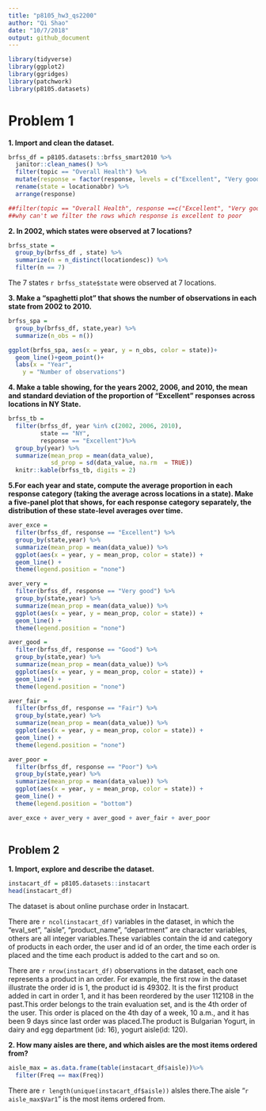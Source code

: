 ```yaml
---
title: "p8105_hw3_qs2200"
author: "Qi Shao"
date: "10/7/2018"
output: github_document
---
```


```r
library(tidyverse)
library(ggplot2)
library(ggridges)
library(patchwork)
library(p8105.datasets)
```

# Problem 1

**1. Import and clean the dataset.**
```r
brfss_df = p8105.datasets::brfss_smart2010 %>%
  janitor::clean_names() %>%
  filter(topic == "Overall Health") %>%
  mutate(response = factor(response, levels = c("Excellent", "Very good", "Good","Fair", "Poor")))%>%
  rename(state = locationabbr) %>%
  arrange(response) 

##filter(topic == "Overall Health", response ==c("Excellent", "Very good", "Good","Fair", "Poor"))
##why can't we filter the rows which response is excellent to poor
```
**2. In 2002, which states were observed at 7 locations?**
```r
brfss_state = 
  group_by(brfss_df , state) %>%
  summarize(n = n_distinct(locationdesc)) %>%
  filter(n == 7)
```

The 7 states `r brfss_state$state` were observed at 7 locations.

**3. Make a “spaghetti plot” that shows the number of observations in each state from 2002 to 2010.**
```r

brfss_spa =
  group_by(brfss_df, state,year) %>%
  summarize(n_obs = n())

ggplot(brfss_spa, aes(x = year, y = n_obs, color = state))+
  geom_line()+geom_point()+
  labs(x = "Year",
    y = "Number of observations")

```
**4. Make a table showing, for the years 2002, 2006, and 2010, the mean and standard deviation of the proportion of “Excellent” responses across locations in NY State.**

```r

brfss_tb =
  filter(brfss_df, year %in% c(2002, 2006, 2010),
         state == "NY",
         response == "Excellent")%>%
  group_by(year) %>%
  summarize(mean_prop = mean(data_value), 
            sd_prop = sd(data_value, na.rm  = TRUE))
  knitr::kable(brfss_tb, digits = 2)

```


**5.For each year and state, compute the average proportion in each response category (taking the average across locations in a state). Make a five-panel plot that shows, for each response category separately, the distribution of these state-level averages over time.**

```r
aver_exce = 
  filter(brfss_df, response == "Excellent") %>%
  group_by(state,year) %>%
  summarize(mean_prop = mean(data_value)) %>%
  ggplot(aes(x = year, y = mean_prop, color = state)) +
  geom_line() +
  theme(legend.position = "none")

aver_very = 
  filter(brfss_df, response == "Very good") %>%
  group_by(state,year) %>%
  summarize(mean_prop = mean(data_value)) %>%
  ggplot(aes(x = year, y = mean_prop, color = state)) +
  geom_line() +
  theme(legend.position = "none")

aver_good = 
  filter(brfss_df, response == "Good") %>%
  group_by(state,year) %>%
  summarize(mean_prop = mean(data_value)) %>%
  ggplot(aes(x = year, y = mean_prop, color = state)) +
  geom_line() +
  theme(legend.position = "none")

aver_fair = 
  filter(brfss_df, response == "Fair") %>%
  group_by(state,year) %>%
  summarize(mean_prop = mean(data_value)) %>%
  ggplot(aes(x = year, y = mean_prop, color = state)) +
  geom_line() +
  theme(legend.position = "none")

aver_poor = 
  filter(brfss_df, response == "Poor") %>%
  group_by(state,year) %>%
  summarize(mean_prop = mean(data_value)) %>%
  ggplot(aes(x = year, y = mean_prop, color = state)) +
  geom_line() +
  theme(legend.position = "bottom")

aver_exce + aver_very + aver_good + aver_fair + aver_poor
  
```


## Problem 2 

**1. Import, explore and describe the dataset.**
```r
instacart_df = p8105.datasets::instacart 
head(instacart_df)
```

The dataset is about online purchase order in Instacart. 

There are `r ncol(instacart_df)` variables in the dataset, in which the "eval_set", "aisle", "product_name", "department" are character variables, others are all integer variables.These variables contain the id and category of products in each order, the user and id of an order, the time each order is placed and the time each product is added to the cart and so on.

There are `r nrow(instacart_df)` observations in the dataset, each one represents a product in an order. For example, the first row in the dataset illustrate the order id is 1, the product id is 49302. It is the first product added in cart in order 1, and it has been reordered by the user 112108 in the past.This order belongs to the train evaluation set, and is the 4th order of the user. This order is placed on the 4th day of a week, 10 a.m., and it has been 9 days since last order was placed.The product is Bulgarian Yogurt, in dairy and egg department (id: 16), yogurt aisle(id: 120).

**2. How many aisles are there, and which aisles are the most items ordered from?**
```r
aisle_max = as.data.frame(table(instacart_df$aisle))%>%
  filter(Freq == max(Freq)) 
```

There are `r length(unique(instacart_df$aisle))` alsles there.The aisle "`r aisle_max$Var1`" is the most items ordered from.